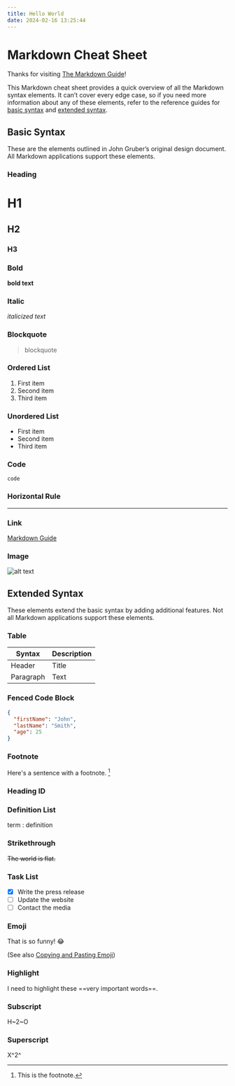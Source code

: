 ```yaml
---
title: Hello World
date: 2024-02-16 13:25:44
---
```


# Markdown Cheat Sheet

Thanks for visiting [The Markdown Guide](https://www.markdownguide.org)!

This Markdown cheat sheet provides a quick overview of all the Markdown syntax elements. It can’t cover every edge case, so if you need more information about any of these elements, refer to the reference guides for [basic syntax](https://www.markdownguide.org/basic-syntax/) and [extended syntax](https://www.markdownguide.org/extended-syntax/).

## Basic Syntax

These are the elements outlined in John Gruber’s original design document. All Markdown applications support these elements.

### Heading

# H1

## H2

### H3

### Bold

**bold text**

### Italic

_italicized text_

### Blockquote

> blockquote

### Ordered List

1. First item
2. Second item
3. Third item

### Unordered List

- First item
- Second item
- Third item

### Code

`code`

### Horizontal Rule

---

### Link

[Markdown Guide](https://www.markdownguide.org)

### Image

![alt text](https://www.markdownguide.org/assets/images/tux.png)

## Extended Syntax

These elements extend the basic syntax by adding additional features. Not all Markdown applications support these elements.

### Table

| Syntax    | Description |
| --------- | ----------- |
| Header    | Title       |
| Paragraph | Text        |

### Fenced Code Block

```json
{
  "firstName": "John",
  "lastName": "Smith",
  "age": 25
}
```

### Footnote

Here's a sentence with a footnote. [^1]

[^1]: This is the footnote.

### Heading ID

### Definition List

term
: definition

### Strikethrough

~~The world is flat.~~

### Task List

- [x] Write the press release
- [ ] Update the website
- [ ] Contact the media

### Emoji

That is so funny! :joy:

(See also [Copying and Pasting Emoji](https://www.markdownguide.org/extended-syntax/#copying-and-pasting-emoji))

### Highlight

I need to highlight these ==very important words==.

### Subscript

H~2~O

### Superscript

X^2^

